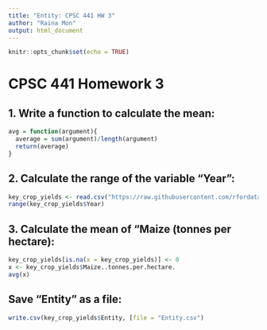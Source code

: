 ---
title: "Entity: CPSC 441 HW 3"
author: "Raina Mon"
output: html_document
---

```{r setup, include=FALSE}
knitr::opts_chunk$set(echo = TRUE)
```

# CPSC 441 Homework 3

## 1. Write a function to calculate the mean:
```{r}
avg = function(argument){
  average = sum(argument)/length(argument)
  return(average)
}
```

## 2. Calculate the range of the variable "Year":
```{r}
key_crop_yields <- read.csv("https://raw.githubusercontent.com/rfordatascience/tidytuesday/master/data/2020/2020-09-01/key_crop_yields.csv")
range(key_crop_yields$Year)
```

## 3. Calculate the mean of "Maize (tonnes per hectare):
```{r}
key_crop_yields[is.na(x = key_crop_yields)] <- 0
x <- key_crop_yields$Maize..tonnes.per.hectare.
avg(x)
```

## Save "Entity" as a file:

```{r}
write.csv(key_crop_yields$Entity, [file = "Entity.csv")
```